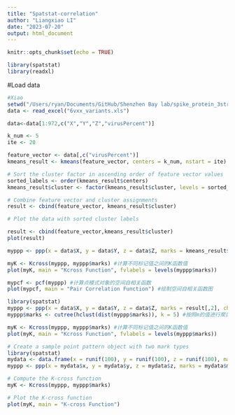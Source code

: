 ```yaml
---
title: "Spatstat-correlation"
author: "Liangxiao LI"
date: "2023-07-20"
output: html_document
---
```


```r
knitr::opts_chunk$set(echo = TRUE)
```


```r
library(spatstat)
library(readxl)
```

#Load data

```r
#Xiao
setwd("/Users/ryan/Documents/GitHub/Shenzhen Bay lab/spike_protein_3structures_markerd_with_variants_from_cncb")
data <- read_excel("6vxx_variants.xls")

data<-data[1:972,c("X","Y","Z","virusPercent")]

```


```r

k_num <- 5
ite <- 20

feature_vector <- data[,c("virusPercent")]
kmeans_result <- kmeans(feature_vector, centers = k_num, nstart = ite)

# Sort the cluster factor in ascending order of feature vector values
sorted_labels <- order(kmeans_result$centers)
kmeans_result$cluster <- factor(kmeans_result$cluster, levels = sorted_labels)

# Combine feature vector and cluster assignments
result <- cbind(feature_vector, kmeans_result$cluster)

# Plot the data with sorted cluster labels

result <- cbind(feature_vector,kmeans_result$cluster)
plot(result)

```




```r
myppp <- ppp(x = data$X, y = data$Y, z = data$Z, marks = kmeans_result$cluster, check = FALSE) #创建点模式对象
```

```r
myK <- Kcross(myppp, myppp$marks) #计算不同标记值之间的K函数值
plot(myK, main = "Kcross Function", fvlabels = levels(myppp$marks))
```



```r
mypcf <- pcf(myppp) #计算点模式对象的空间自相关函数
plot(mypcf, main = "Pair Correlation Function") #绘制空间自相关函数图
```

```r
library(spatstat)
myppp <- ppp(x = data$X, y = data$Y, z = data$Z, marks = result[,2], check = FALSE) #创建点模式对象
myppp$marks <- cutree(hclust(dist(myppp$marks)), k = 5) #按照m的值进行聚类，分为3类，并将聚类结果赋值为点模式对象的marks属性

myK <- Kcross(myppp, myppp$marks) #计算不同标记值之间的K函数值
plot(myK, main = "Kcross Function", fvlabels = levels(myppp$marks))
```

```r
# Create a sample point pattern object with two mark types
library(spatstat)
mydata <- data.frame(x = runif(100), y = runif(100), z = runif(100), mark = factor(sample(1:2, 100, replace = TRUE)))
myppp <- ppp(x = mydata$x, y = mydata$y, z = mydata$z, marks = mydata$mark, check = FALSE)

# Compute the K-cross function
myK <- Kcross(myppp, myppp$marks)

# Plot the K-cross function
plot(myK, main = "K-cross Function")

```

